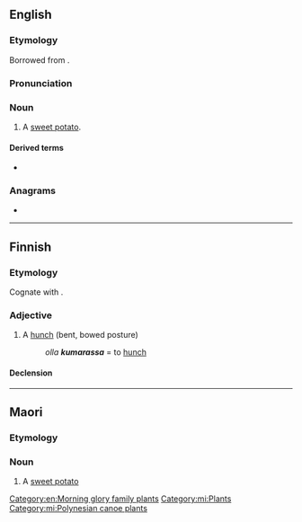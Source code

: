 ==English==

===Etymology===
Borrowed from {{bor|en|mi|kumara}}.
===Pronunciation===
{{IPA|/ˈkuːməɹə/|lang=en}}

===Noun===
{{en-noun|s|kumara}}

# {{lb|en|New Zealand}} A [[sweet potato]].

====Derived terms====
* {{l|en|suck the kumara}}

===Anagrams===
* {{anagrams|en|karamu}}

[[Category:en:Morning glory family plants]]

----

==Finnish==

===Etymology===
Cognate with {{cog|et|kumar}}.

===Adjective===
{{fi-adj|kumar|ampi|in}}

# A [[hunch]] (bent, bowed posture)
#: ''olla '''kumarassa''''' = to [[hunch]]

====Declension====
{{fi-decl-koira|pos=adj|kumar|||a}}

----

==Maori==

===Etymology===


===Noun===
{{mi-noun}}

# A [[sweet potato]]

[[Category:mi:Plants]]
[[Category:mi:Polynesian canoe plants]]